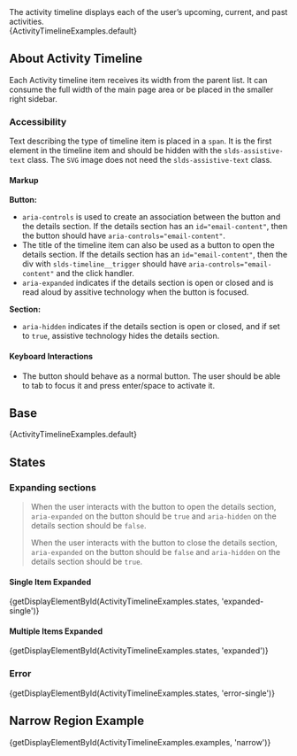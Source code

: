 
<div className="doc lead">
  The activity timeline displays each of the user’s upcoming, current, and past activities.
</div>

<CodeView exampleOnly>
  {ActivityTimelineExamples.default}
</CodeView>

## About Activity Timeline

Each Activity timeline item receives its width from the parent list. It can consume the full width of the main page area or be placed in the smaller right sidebar.

### Accessibility

Text describing the type of timeline item is placed in a <code className="doc">span</code>. It is the first element in the timeline item and should be hidden with the <code className="doc">slds-assistive-text</code> class. The <code className="doc">SVG</code> image does not need the <code className="doc">slds-assistive-text</code> class.

#### Markup

**Button:**

- <code className="doc">aria-controls</code> is used to create an association between the button and the details section. If the details section has an <code className="doc">id="email-content"</code>, then the button should have <code className="doc">aria-controls="email-content"</code>.
- The title of the timeline item can also be used as a button to open the details section. If the details section has an <code className="doc">id="email-content"</code>, then the div with <code className="doc">slds-timeline__trigger</code> should have <code className="doc">aria-controls="email-content"</code> and the click handler.
- <code className="doc">aria-expanded</code> indicates if the details section is open or closed and is read aloud by assitive technology when the button is focused.

**Section:**

- <code className="doc">aria-hidden</code> indicates if the details section is open or closed, and if set to <code className="doc">true</code>, assistive technology hides the details section.

#### Keyboard Interactions

- The button should behave as a normal button. The user should be able to tab to focus it and press enter/space to activate it.


## Base

<CodeView>
  {ActivityTimelineExamples.default}
</CodeView>

## States

### Expanding sections

<Blockquote type="a11y" header="Accessibility Note">
  When the user interacts with the button to open the details section, <code className="doc">aria-expanded</code> on the button should be <code className="doc">true</code> and <code className="doc">aria-hidden</code> on the details section should be <code className="doc">false</code>.

  When the user interacts with the button to close the details section, <code className="doc">aria-expanded</code> on the button should be <code className="doc">false</code> and <code className="doc">aria-hidden</code> on the details section should be <code className="doc">true</code>.
</Blockquote>

#### Single Item Expanded

<CodeView>
  {getDisplayElementById(ActivityTimelineExamples.states, 'expanded-single')}
</CodeView>

#### Multiple Items Expanded

<CodeView>
  {getDisplayElementById(ActivityTimelineExamples.states, 'expanded')}
</CodeView>

### Error

<CodeView>
  {getDisplayElementById(ActivityTimelineExamples.states, 'error-single')}
</CodeView>

## Narrow Region Example

<CodeView>
  {getDisplayElementById(ActivityTimelineExamples.examples, 'narrow')}
</CodeView>
